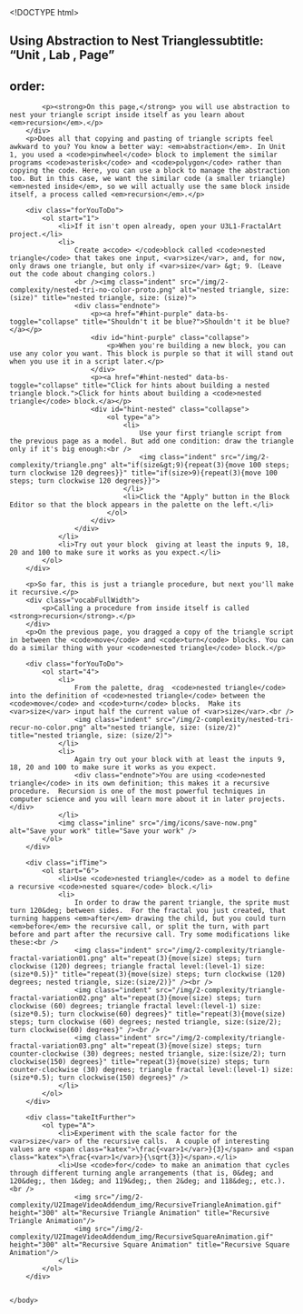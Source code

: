 <!DOCTYPE html>
<html lang="en">
    <head>
		<meta http-equiv="content-type" content="text/html; charset=utf-8" />
        <script type="text/javascript" src="/llab/loader.js"></script>
		<script type="text/javascript" src="/utilities/gifffer.min.js"></script>
        <script type="text/javascript">window.onload = function() {Gifffer();}</script>
        <link rel="stylesheet" type="text/css" href="/css/bjc-gifffer.css">
        <title>Unit 3 Lab 1: Dealing with Complexity, Page 3</title>
    </head>
    
    <body>
        ## Using Abstraction to Nest Trianglessubtitle: "Unit , Lab , Page"
order:
---
        <div class="learn">
            <p><strong>On this page,</strong> you will use abstraction to nest your triangle script inside itself as you learn about <em>recursion</em>.</p>
        </div>
        <p>Does all that copying and pasting of triangle scripts feel awkward to you? You know a better way: <em>abstraction</em>. In Unit 1, you used a <code>pinwheel</code> block to implement the similar programs <code>asterisk</code> and <code>polygon</code> rather than copying the code. Here, you can use a block to manage the abstraction too. But in this case, we want the similar code (a smaller triangle) <em>nested inside</em>, so we will actually use the same block inside itself, a process called <em>recursion</em>.</p>
        
		<div class="forYouToDo">
			<ol start="1">
                <li>If it isn't open already, open your U3L1-FractalArt project.</li>
                <li>	
                    Create a<code> </code>block called <code>nested triangle</code> that takes one input, <var>size</var>, and, for now, only draws one triangle, but only if <var>size</var> &gt; 9. (Leave out the code about changing colors.)
                    <br /><img class="indent" src="/img/2-complexity/nested-tri-no-color-proto.png" alt="nested triangle, size: (size)" title="nested triangle, size: (size)">
                    <div class="endnote">
                        <p><a href="#hint-purple" data-bs-toggle="collapse" title="Shouldn't it be blue?">Shouldn't it be blue?</a></p>
                        <div id="hint-purple" class="collapse">
                            <p>When you're building a new block, you can use any color you want. This block is purple so that it will stand out when you use it in a script later.</p>
                        </div>
                        <p><a href="#hint-nested" data-bs-toggle="collapse" title="Click for hints about building a nested triangle block.">Click for hints about building a <code>nested triangle</code> block.</a></p>
                        <div id="hint-nested" class="collapse">
                            <ol type="a">
                                <li>
                                    Use your first triangle script from the previous page as a model. But add one condition: draw the triangle only if it's big enough:<br />
                                    <img class="indent" src="/img/2-complexity/triangle.png" alt="if(size&gt;9){repeat(3){move 100 steps; turn clockwise 120 degrees}}" title="if(size>9){repeat(3){move 100 steps; turn clockwise 120 degrees}}">
                                </li>
                                <li>Click the "Apply" button in the Block Editor so that the block appears in the palette on the left.</li>
                            </ol>
                        </div>
                    </div>
                </li>
                <li>Try out your block  giving at least the inputs 9, 18,  20 and 100 to make sure it works as you expect.</li>
            </ol>
        </div>
        
        <p>So far, this is just a triangle procedure, but next you'll make it recursive.</p>
        <div class="vocabFullWidth">
            <p>Calling a procedure from inside itself is called <strong>recursion</strong>.</p>
        </div>
        <p>On the previous page, you dragged a copy of the triangle script in between the <code>move</code> and <code>turn</code> blocks. You can do a similar thing with your <code>nested triangle</code> block.</p>
        
        <div class="forYouToDo">
			<ol start="4">
                <li>
                    From the palette, drag  <code>nested triangle</code> into the definition of <code>nested triangle</code> between the <code>move</code> and <code>turn</code> blocks.  Make its <var>size</var> input half the current value of <var>size</var>.<br />
                    <img class="indent" src="/img/2-complexity/nested-tri-recur-no-color.png" alt="nested triangle, size: (size/2)" title="nested triangle, size: (size/2)">
                </li>
                <li>
                    Again try out your block with at least the inputs 9, 18, 20 and 100 to make sure it works as you expect.  
                    <div class="endnote">You are using <code>nested triangle</code> in its own definition; this makes it a recursive procedure.  Recursion is one of the most powerful techniques in computer science and you will learn more about it in later projects.</div>
                </li>
                <img class="inline" src="/img/icons/save-now.png" alt="Save your work" title="Save your work" />
            </ol>
		</div>
            
        <div class="ifTime">
            <ol start="6">
                <li>Use <code>nested triangle</code> as a model to define a recursive <code>nested square</code> block.</li>
                <li>
                    In order to draw the parent triangle, the sprite must turn 120&deg; between sides.  For the fractal you just created, that turning happens <em>after</em> drawing the child, but you could turn <em>before</em> the recursive call, or split the turn, with part before and part after the recursive call. Try some modifications like these:<br />
                    <img class="indent" src="/img/2-complexity/triangle-fractal-variation01.png" alt="repeat(3){move(size) steps; turn clockwise (120) degrees; triangle fractal level:(level-1) size:(size*0.5)}" title="repeat(3){move(size) steps; turn clockwise (120) degrees; nested triangle, size:(size/2)}" /><br />
                    <img class="indent" src="/img/2-complexity/triangle-fractal-variation02.png" alt="repeat(3){move(size) steps; turn clockwise (60) degrees; triangle fractal level:(level-1) size:(size*0.5); turn clockwise(60) degrees}" title="repeat(3){move(size) steps; turn clockwise (60) degrees; nested triangle, size:(size/2); turn clockwise(60) degrees}" /><br />
                    <img class="indent" src="/img/2-complexity/triangle-fractal-variation03.png" alt="repeat(3){move(size) steps; turn counter-clockwise (30) degrees; nested triangle, size:(size/2); turn clockwise(150) degrees}" title="repeat(3){move(size) steps; turn counter-clockwise (30) degrees; triangle fractal level:(level-1) size:(size*0.5); turn clockwise(150) degrees}" />
                </li>
            </ol>
		</div>

        <div class="takeItFurther">
            <ol type="A">
                <li>Experiment with the scale factor for the <var>size</var> of the recursive calls.  A couple of interesting values are <span class="katex">\frac{<var>1</var>}{3}</span> and <span class="katex">\frac{<var>1</var>}{\sqrt{3}}</span>.</li>
                <li>Use <code>for</code> to make an animation that cycles through different turning angle arrangements (that is, 0&deg; and 120&deg;, then 1&deg; and 119&deg;, then 2&deg; and 118&deg;, etc.).<br />
                    <img src="/img/2-complexity/U2ImageVideoAddendum_img/RecursiveTriangleAnimation.gif" height="300" alt="Recursive Triangle Animation" title="Recursive Triangle Animation"/>
                    <img src="/img/2-complexity/U2ImageVideoAddendum_img/RecursiveSquareAnimation.gif" height="300" alt="Recursive Square Animation" title="Recursive Square Animation"/>                  
                </li>
            </ol>
        </div>


    </body>
</html>
